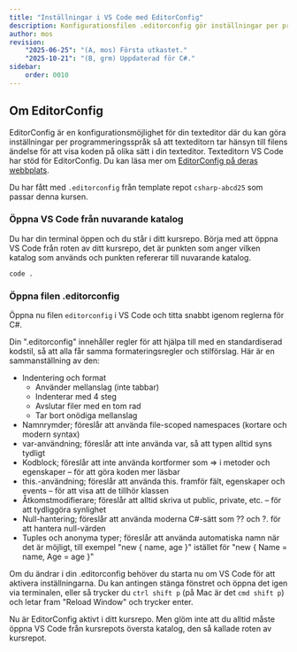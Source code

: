 ```yaml
---
title: "Inställningar i VS Code med EditorConfig" 
description: Konfigurationsfilen .editorconfig gör inställningar per programmeringsspråk i din texteditor.
author: mos
revision:
    "2025-06-25": "(A, mos) Första utkastet."
    "2025-10-21": "(B, grm) Uppdaterad för C#."
sidebar:
    order: 0010
---
```




## Om EditorConfig

EditorConfig är en konfigurationsmöjlighet för din texteditor där du kan göra inställningar per programmeringsspråk så att texteditorn tar hänsyn till filens ändelse för att visa koden på olika sätt i din texteditor. Texteditorn VS Code har stöd för EditorConfig. Du kan läsa mer om [EditorConfig på deras webbplats](https://editorconfig.org/).

Du har fått med `.editorconfig` från template repot `csharp-abcd25` som passar denna kursen.

### Öppna VS Code  från nuvarande katalog

Du har din terminal öppen och du står i ditt kursrepo. Börja med att öppna VS Code från roten av ditt kursrepo, det är punkten som anger vilken katalog som används och punkten refererar till nuvarande katalog.

```console title="Öppna VS Code från den katalog du står i."
code .
```

### Öppna filen .editorconfig

Öppna nu filen `editorconfig` i VS Code och titta snabbt igenom reglerna för C#.

Din ".editorconfig" innehåller regler för att hjälpa till med en standardiserad kodstil, så att alla får samma formateringsregler och stilförslag. Här är en sammanställning av den:

* Indentering och format
  * Använder mellanslag (inte tabbar)
  * Indenterar med 4 steg
  * Avslutar filer med en tom rad
  * Tar bort onödiga mellanslag
* Namnrymder; föreslår att använda file-scoped namespaces (kortare och modern syntax)
* var-användning; föreslår att inte använda var, så att typen alltid syns tydligt
* Kodblock; föreslår att inte använda kortformer som => i metoder och egenskaper – för att göra koden mer läsbar
* this.-användning; föreslår att använda this. framför fält, egenskaper och events – för att visa att de tillhör klassen
* Åtkomstmodifierare; föreslår att alltid skriva ut public, private, etc. – för att tydliggöra synlighet
* Null-hantering; föreslår att använda moderna C#-sätt som ?? och ?. för att hantera null-värden
* Tuples och anonyma typer; föreslår att använda automatiska namn när det är möjligt, till exempel "new &#123; name, age &#125;" istället för "new &#123; Name = name, Age = age &#125;"

Om du ändrar i din .editorconfig behöver du starta nu om VS Code för att aktivera inställningarna. Du kan antingen stänga fönstret och öppna det igen via terminalen, eller så trycker du `ctrl shift p` (på Mac är det `cmd shift p`) och letar fram "Reload Window" och trycker enter.

Nu är EditorConfig aktivt i ditt kursrepo. Men glöm inte att du alltid måste öppna VS Code från kursrepots översta katalog, den så kallade roten av kursrepot.
